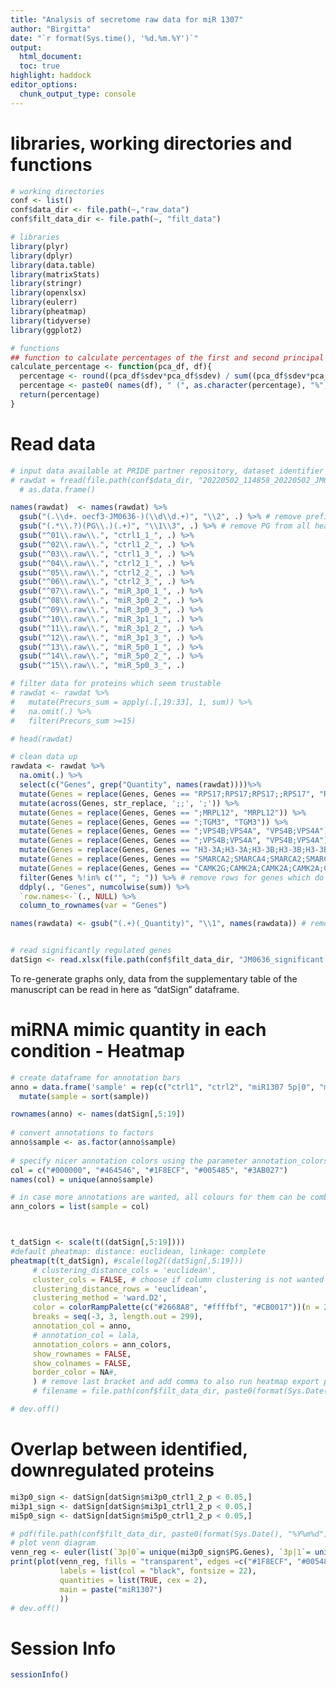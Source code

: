 ---
title: "Analysis of secretome raw data for miR 1307"
author: "Birgitta"
date: "`r format(Sys.time(), '%d.%m.%Y')`"
output:
  html_document:
  toc: true
highlight: haddock
editor_options: 
  chunk_output_type: console
---


# libraries, working directories and functions
```{r libs_wd_fcts, message=FALSE, warning=FALSE}
# working directories
conf <- list()
conf$data_dir <- file.path(~,"raw_data")
conf$filt_data_dir <- file.path(~, "filt_data")

# libraries
library(plyr)
library(dplyr)
library(data.table)
library(matrixStats)
library(stringr)
library(openxlsx)
library(eulerr)
library(pheatmap)
library(tidyverse)
library(ggplot2)

# functions
## function to calculate percentages of the first and second principal component for PCA plots
calculate_percentage <- function(pca_df, df){
  percentage <- round((pca_df$sdev*pca_df$sdev) / sum((pca_df$sdev*pca_df$sdev)) * 100, 2)
  percentage <- paste0( names(df), " (", as.character(percentage), "%", ")")
  return(percentage)
}
```

# Read data

```{r ReadData}
# input data available at PRIDE partner repository, dataset identifier PXD041087.
# rawdat = fread(file.path(conf$data_dir, "20220502_114858_20220502_JM0636_Report.csv")) %>%
  # as.data.frame()

names(rawdat)  <- names(rawdat) %>%
  gsub("(.\\d+. oecf3-JM0636-)(\\d\\d.+)", "\\2", .) %>% # remove prefix from all headers
  gsub("(.*\\.?)(PG\\.)(.+)", "\\1\\3", .) %>% # remove PG from all headers
  gsub("^01\\.raw\\.", "ctrl1_1_", .) %>%
  gsub("^02\\.raw\\.", "ctrl1_2_", .) %>%
  gsub("^03\\.raw\\.", "ctrl1_3_", .) %>%
  gsub("^04\\.raw\\.", "ctrl2_1_", .) %>%
  gsub("^05\\.raw\\.", "ctrl2_2_", .) %>%
  gsub("^06\\.raw\\.", "ctrl2_3_", .) %>%
  gsub("^07\\.raw\\.", "miR_3p0_1_", .) %>%
  gsub("^08\\.raw\\.", "miR_3p0_2_", .) %>%
  gsub("^09\\.raw\\.", "miR_3p0_3_", .) %>%
  gsub("^10\\.raw\\.", "miR_3p1_1_", .) %>%
  gsub("^11\\.raw\\.", "miR_3p1_2_", .) %>%
  gsub("^12\\.raw\\.", "miR_3p1_3_", .) %>%
  gsub("^13\\.raw\\.", "miR_5p0_1_", .) %>%
  gsub("^14\\.raw\\.", "miR_5p0_2_", .) %>%
  gsub("^15\\.raw\\.", "miR_5p0_3_", .)

# filter data for proteins which seem trustable
# rawdat <- rawdat %>%
#   mutate(Precurs_sum = apply(.[,19:33], 1, sum)) %>%
#   na.omit(.) %>%
#   filter(Precurs_sum >=15)

# head(rawdat)

# clean data up
rawdata <- rawdat %>%
  na.omit(.) %>%
  select(c("Genes", grep("Quantity", names(rawdat))))%>%
  mutate(Genes = replace(Genes, Genes == "RPS17;RPS17;RPS17;;RPS17", "RPS17")) %>%
  mutate(across(Genes, str_replace, ';;', ';')) %>%
  mutate(Genes = replace(Genes, Genes == ";MRPL12", "MRPL12")) %>%
  mutate(Genes = replace(Genes, Genes == ";TGM3", "TGM3")) %>%
  mutate(Genes = replace(Genes, Genes == ";VPS4B;VPS4A", "VPS4B;VPS4A")) %>%
  mutate(Genes = replace(Genes, Genes == ";VPS4B;VPS4A", "VPS4B;VPS4A")) %>%
  mutate(Genes = replace(Genes, Genes == "H3-3A;H3-3A;H3-3B;H3-3B;H3-3B;H3C1;H3-3A;HIST3H3;HIST2H3A", "H3_3A")) %>%
  mutate(Genes = replace(Genes, Genes == "SMARCA2;SMARCA4;SMARCA2;SMARCA2;SMARCA2;SMARCA2;SMARCA2;SMARCA2;SMARCA2;SMARCA2;SMARCA2;SMARCA2;SMARCA2;SMARCA2;SMARCA4;SMARCA4;SMARCA4;SMARCA4;SMARCA4;SMARCA4;SMARCA4;SMARCA4;SMARCA4;SMARCA4;SMARCA4;SMARCA4;SMARCA4;SMARCA4;SMARCA4;SMARCA2;SMARCA2;SMARCA2;SMARCA2;SMARCA2;SMARCA2;SMARCA2;SMARCA2;SMARCA4;SMARCA4;SMARCA2;SMARCA4;SMARCA4", "SMARCA2/4")) %>%
  mutate(Genes = replace(Genes, Genes == "CAMK2G;CAMK2A;CAMK2A;CAMK2A;CAMK2A;CAMK2A;CAMK2A;CAMK2A;CAMK2D;CAMK2A;CAMK2B;CAMK2B;CAMK2D;CAMK2D;CAMK2B;CAMK2B;CAMK2G;CAMK2D;CAMK2G;CAMK2G;CAMK2A", "CAMK2G")) %>%
  filter(Genes %!in% c("", "; ")) %>% # remove rows for genes which do not contain a gene name
  ddply(., "Genes", numcolwise(sum)) %>%
  `row.names<-`(., NULL) %>%
  column_to_rownames(var = "Genes") 

names(rawdata) <- gsub("(.+)(_Quantity)", "\\1", names(rawdata)) # remove _Quantity from all headers)


# read significantly regulated genes
datSign <- read.xlsx(file.path(conf$filt_data_dir, "JM0636_significant.xlsx")) # this file generates the data for the corresponding supplementary table in the manuscript. 
```

To re-generate graphs only, data from the supplementary table of the manuscript can be read in here as "datSign" dataframe. 

# miRNA mimic quantity in each condition - Heatmap

```{r heatmap}
# create dataframe for annotation bars
anno = data.frame('sample' = rep(c("ctrl1", "ctrl2", "miR1307 5p|0", "miR1307 3p|0", "miR1307 3p|1"),3)) %>%
  mutate(sample = sort(sample))

rownames(anno) <- names(datSign[,5:19])
  
# convert annotations to factors
anno$sample <- as.factor(anno$sample)
  
# specify nicer annotation colors using the parameter annotation_colors in heatmap
col = c("#000000", "#464546", "#1F8ECF", "#005485", "#3AB027")
names(col) = unique(anno$sample)

# in case more annotations are wanted, all colours for them can be combined in this list: 
ann_colors = list(sample = col)



t_datSign <- scale(t((datSign[,5:19])))
#default pheatmap: distance: euclidean, linkage: complete
pheatmap(t(t_datSign), #scale(log2((datSign[,5:19]))
     # clustering_distance_cols = 'euclidean',
     cluster_cols = FALSE, # choose if column clustering is not wanted
     clustering_distance_rows = 'euclidean',
     clustering_method = 'ward.D2',
     color = colorRampPalette(c("#2668A8", "#ffffbf", "#CB0017"))(n = 299),
     breaks = seq(-3, 3, length.out = 299),
     annotation_col = anno,
     # annotation_col = lala, 
     annotation_colors = ann_colors,
     show_rownames = FALSE,
     show_colnames = FALSE,
     border_color = NA#,
     ) # remove last bracket and add comma to also run heatmap export part in next line
     # filename = file.path(conf$filt_data_dir, paste0(format(Sys.Date(), "%Y%m%d"), "_Heatmap_signSecrProts.pdf")))

# dev.off()
```


# Overlap between identified, downregulated proteins

```{r VennDiagram}
mi3p0_sign <- datSign[datSign$mi3p0_ctrl1_2_p < 0.05,]
mi3p1_sign <- datSign[datSign$mi3p1_ctrl1_2_p < 0.05,]
mi5p0_sign <- datSign[datSign$mi5p0_ctrl1_2_p < 0.05,]

# pdf(file.path(conf$filt_data_dir, paste0(format(Sys.Date(), "%Y%m%d"),"_Vennn_SignSecrProts", ".pdf")), width = 7, height = 5.5)
# plot venn diagram
venn_reg <- euler(list(`3p|0`= unique(mi3p0_sign$PG.Genes), `3p|1`= unique(mi3p1_sign$PG.Genes), `5p|0` = unique(mi5p0_sign$PG.Genes)))
print(plot(venn_reg, fills = "transparent", edges =c("#1F8ECF", "#005485", "#3AB027"), lwd= 5, 
           labels = list(col = "black", fontsize = 22),
           quantities = list(TRUE, cex = 2),
           main = paste("miR1307")
           ))
# dev.off()


```



# Session Info
```{r}
sessionInfo()
```
